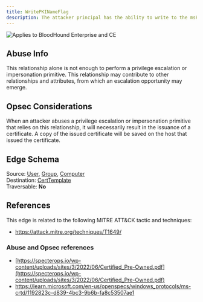 ---
title: WritePKINameFlag
description: The attacker principal has the ability to write to the msPKI-Certificate-Name-Flag attribute on the victim principal, which allows the attacker principal to configure "enrollee supplies subject" for the certificate template and other settings.
---

<img noZoom src="/assets/enterprise-AND-community-edition-pill-tag.svg" alt="Applies to BloodHound Enterprise and CE"/>


## Abuse Info

This relationship alone is not enough to perform a privilege escalation or impersonation primitive. This relationship may contribute to other relationships and attributes, from which an escalation opportunity may emerge.

## Opsec Considerations

When an attacker abuses a privilege escalation or impersonation primitive that relies on this relationship, it will necessarily result in the issuance of a certificate. A copy of the issued certificate will be saved on the host that issued the certificate.

## Edge Schema

Source: [User](/resources/nodes/user), [Group](/resources/nodes/group), [Computer](/resources/nodes/computer)   
Destination: [CertTemplate](/resources/nodes/cert-template)  
Traversable: **No**  

## References

This edge is related to the following MITRE ATT&CK tactic and techniques:

* https://attack.mitre.org/techniques/T1649/

### Abuse and Opsec references

* [https://specterops.io/wp-content/uploads/sites/3/2022/06/Certified_Pre-Owned.pdf](https://specterops.io/wp-content/uploads/sites/3/2022/06/Certified_Pre-Owned.pdf)
* https://learn.microsoft.com/en-us/openspecs/windows_protocols/ms-crtd/1192823c-d839-4bc3-9b6b-fa8c53507ae1

